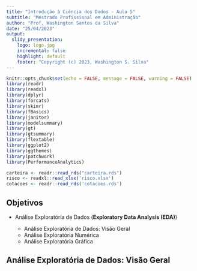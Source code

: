 ```yaml
---
title: "Introdução à Ciência dos Dados - Aula 5"
subtitle: "Mestrado Profissional em Administração"
author: "Prof. Washington Santos da Silva"
date: "25/04/2023"
output:
  slidy_presentation:
    logo: logo.jpg
    incremental: false
    highlight: default
    footer: "Copyright (c) 2023, Washington S. Silva"
---
```


```r
knitr::opts_chunk$set(echo = FALSE, message = FALSE, warning = FALSE)
library(readr)
library(readxl)
library(dplyr)
library(forcats)
library(skimr)
library(fBasics)
library(janitor)
library(modelsummary)
library(gt)
library(gtsummary)
library(flextable)
library(ggplot2)
library(ggthemes)
library(patchwork)
library(PerformanceAnalytics)

carteira <- readr::read_rds("carteira.rds")
risco <- readxl::read_xlsx('risco.xlsx')
cotacoes <- readr::read_rds('cotacoes.rds')
```

## Objetivos

- Análise Exploratória de Dados (**Exploratory Data Analysis (EDA)**)
   
    - Análise Exploratória de Dados: Visão Geral
    - Análise Exploratória Numérica
    - Análise Exploratória Gráfica
    

## Análise Exploratória de Dados: Visão Geral

  